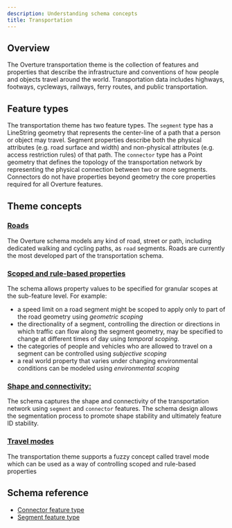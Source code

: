 ```yaml
---
description: Understanding schema concepts
title: Transportation
---
```


## Overview
The Overture transportation theme is the collection of features and properties that describe the infrastructure and conventions of how people and objects travel around the world. Transportation data includes highways, footways, cycleways, railways, ferry routes, and public transportation.

## Feature types

The transportation theme has two feature types. The `segment` type has a LineString geometry that represents the center-line of a path that a person or object may travel. Segment properties describe both the physical attributes (e.g. road surface and width) and non-physical attributes (e.g. access restriction rules) of that path. The `connector` type has a Point geometry that defines the topology of the transportation network by representing the physical connection between two or more segments. Connectors do not have properties beyond geometry the core properties required for all Overture features.

## Theme concepts

### [Roads](/schema/concepts/by-theme/transportation/roads)
The Overture schema models any kind of road, street or path, including dedicated walking and cycling paths, as `road` segments. Roads are currently the most developed part of the transportation schema.

### [Scoped and rule-based properties](/schema/concepts/scoping-rules)
The schema allows property values to be specified for granular scopes at the sub-feature level. For example:
  - a speed limit on a road segment might be scoped to apply only to part of the road geometry using _geometric scoping_
  - the directionality of a segment, controlling the direction or directions in which traffic can flow along the segment geometry, may be specified to change at different times of day using _temporal scoping_.
  - the categories of people and vehicles who are allowed to travel on a segment can be controlled using _subjective scoping_
  - a real world property that varies under changing environmental conditions can be modeled using _environmental scoping_

### [Shape and connectivity:](/schema/concepts/by-theme/transportation/shape-connectivity)
The schema captures the shape and connectivity of the transportation network using `segment` and `connector` features. The schema design allows the segmentation process to promote shape stability and ultimately feature ID stability.

<!-- ### [Linear referencing](/schema/concepts/by-theme/transportation/linear-referencing) -->

### [Travel modes](/schema/concepts/by-theme/transportation/travel-modes)
The transportation theme supports a fuzzy concept called
travel mode which can be used as a way of controlling scoped
and rule-based properties

<!-- ### [Routes and destinations](/schema/concepts/by-theme/transportation/routes-destinations) -->


## Schema reference
- [Connector feature type](/schema/reference/transportation/connector)
- [Segment feature type](/schema/reference/transportation/segment)
